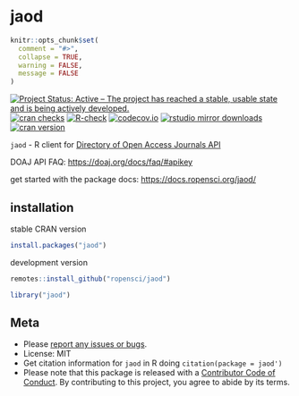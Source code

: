 jaod
====

```r
knitr::opts_chunk$set(
  comment = "#>",
  collapse = TRUE,
  warning = FALSE,
  message = FALSE
)
```

[![Project Status: Active – The project has reached a stable, usable state and is being actively developed.](https://www.repostatus.org/badges/latest/active.svg)](https://www.repostatus.org/#active)
[![cran checks](https://cranchecks.info/badges/worst/jaod)](https://cranchecks.info/pkgs/jaod)
[![R-check](https://github.com/ropensci/jaod/workflows/R-check/badge.svg)](https://github.com/ropensci/jaod/actions?query=workflow%3AR-check)
[![codecov.io](https://codecov.io/github/ropensci/jaod/coverage.svg?branch=master)](https://codecov.io/github/ropensci/jaod?branch=master)
[![rstudio mirror downloads](https://cranlogs.r-pkg.org/badges/jaod)](https://github.com/r-hub/cranlogs.app)
[![cran version](https://www.r-pkg.org/badges/version/jaod)](https://cran.r-project.org/package=jaod)

`jaod` - R client for [Directory of Open Access Journals API](https://doaj.org/api/v2/docs)

DOAJ API FAQ: <https://doaj.org/docs/faq/#apikey>

get started with the package docs: <https://docs.ropensci.org/jaod/>

## installation

stable CRAN version

```r
install.packages("jaod")
```

development version

```r
remotes::install_github("ropensci/jaod")
```

```r
library("jaod")
```

## Meta

* Please [report any issues or bugs](https://github.com/ropensci/jaod/issues).
* License: MIT
* Get citation information for `jaod` in R doing `citation(package = jaod')`
* Please note that this package is released with a [Contributor Code of Conduct](https://ropensci.org/code-of-conduct/). By contributing to this project, you agree to abide by its terms.
